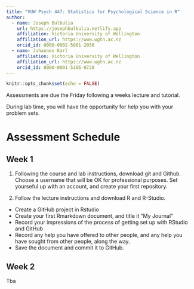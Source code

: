 ```yaml
---
title: "VUW Psych 447: Statistics for Psychological Science in R"
author:
  - name: Joseph Bulbulia
    url: https://josephbulbulia.netlify.app
    affiliation: Victoria University of Wellington
    affiliation_url: https://www.wgtn.ac.nz
    orcid_id: 0000-0002-5861-2056
  - name: Johannes Karl 
    affiliation: Victoria University of Wellington
    affiliation_url: https://www.wgtn.ac.nz
    orcid_id: 0000-0001-5166-0728
---
```


```r
knitr::opts_chunk$set(echo = FALSE)
```

Assessments are due the Friday following a weeks lecture and tutorial.  

During lab time, you will have the opportunity for help you with your problem sets. 


# Assessment Schedule

## Week 1

1. Following the course and lab instructions, download git and Github. Choose a username that will be OK for professional purposes. Set yourseful up with an account, and create your first repository.


2.  Follow the lecture instructions and download R and R-Studio. 

- Create a GitHub project in Rstudio
- Create your first Rmarkdown document, and title it "My Journal" 
- Record your impressions of the process of getting set up with RStudio and GitHub
- Record any help you have offered to other people, and any help you have sought from other people, along the way. 
- Save the document and commit it to GitHub. 


## Week 2

Tba



